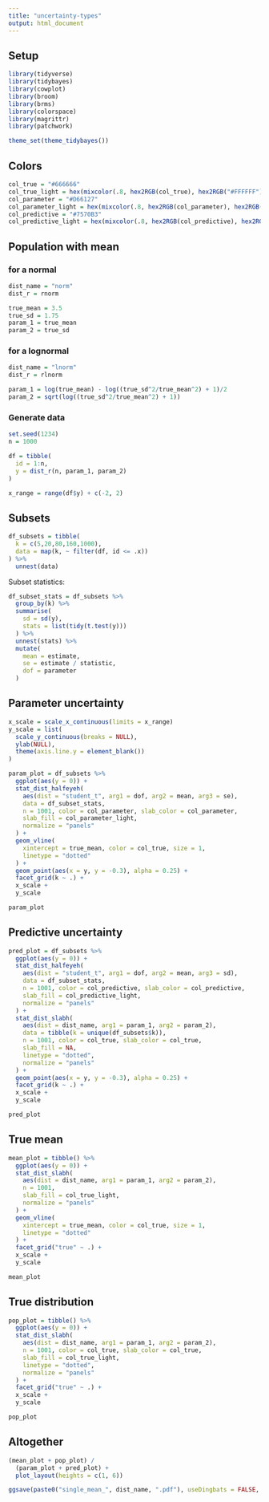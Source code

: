 ```yaml
---
title: "uncertainty-types"
output: html_document
---
```


## Setup

```r
library(tidyverse)
library(tidybayes)
library(cowplot)
library(broom)
library(brms)
library(colorspace)
library(magrittr)
library(patchwork)

theme_set(theme_tidybayes())
```

## Colors

```r
col_true = "#666666"
col_true_light = hex(mixcolor(.8, hex2RGB(col_true), hex2RGB("#FFFFFF")))
col_parameter = "#D66127"
col_parameter_light = hex(mixcolor(.8, hex2RGB(col_parameter), hex2RGB("#FFFFFF")))
col_predictive = "#7570B3"
col_predictive_light = hex(mixcolor(.8, hex2RGB(col_predictive), hex2RGB("#FFFFFF")))
```


## Population with mean

### for a normal

```r
dist_name = "norm"
dist_r = rnorm

true_mean = 3.5
true_sd = 1.75
param_1 = true_mean
param_2 = true_sd
```

### for a lognormal

```r
dist_name = "lnorm"
dist_r = rlnorm

param_1 = log(true_mean) - log((true_sd^2/true_mean^2) + 1)/2
param_2 = sqrt(log((true_sd^2/true_mean^2) + 1))
```


### Generate data

```r
set.seed(1234)
n = 1000

df = tibble(
  id = 1:n,
  y = dist_r(n, param_1, param_2)
)
```

```r
x_range = range(df$y) + c(-2, 2)
```


## Subsets

```r
df_subsets = tibble(
  k = c(5,20,80,160,1000),
  data = map(k, ~ filter(df, id <= .x))
) %>%
  unnest(data)
```

Subset statistics:

```r
df_subset_stats = df_subsets %>%
  group_by(k) %>%
  summarise(
    sd = sd(y),
    stats = list(tidy(t.test(y)))
  ) %>%
  unnest(stats) %>%
  mutate(
    mean = estimate,
    se = estimate / statistic,
    dof = parameter
  )
```


## Parameter uncertainty

```r
x_scale = scale_x_continuous(limits = x_range)
y_scale = list(
  scale_y_continuous(breaks = NULL),
  ylab(NULL),
  theme(axis.line.y = element_blank())
)

param_plot = df_subsets %>%
  ggplot(aes(y = 0)) +
  stat_dist_halfeyeh(
    aes(dist = "student_t", arg1 = dof, arg2 = mean, arg3 = se), 
    data = df_subset_stats,
    n = 1001, color = col_parameter, slab_color = col_parameter, 
    slab_fill = col_parameter_light,
    normalize = "panels"
  ) +
  geom_vline(
    xintercept = true_mean, color = col_true, size = 1,
    linetype = "dotted"
  ) +
  geom_point(aes(x = y, y = -0.3), alpha = 0.25) +
  facet_grid(k ~ .) +
  x_scale +
  y_scale 

param_plot
```

## Predictive uncertainty

```r
pred_plot = df_subsets %>%
  ggplot(aes(y = 0)) +
  stat_dist_halfeyeh(
    aes(dist = "student_t", arg1 = dof, arg2 = mean, arg3 = sd), 
    data = df_subset_stats,
    n = 1001, color = col_predictive, slab_color = col_predictive, 
    slab_fill = col_predictive_light,
    normalize = "panels"
  ) +
  stat_dist_slabh(
    aes(dist = dist_name, arg1 = param_1, arg2 = param_2),
    data = tibble(k = unique(df_subsets$k)),
    n = 1001, color = col_true, slab_color = col_true, 
    slab_fill = NA,
    linetype = "dotted",
    normalize = "panels"
  ) +
  geom_point(aes(x = y, y = -0.3), alpha = 0.25) +
  facet_grid(k ~ .) +
  x_scale +
  y_scale

pred_plot
```


## True mean

```r
mean_plot = tibble() %>%
  ggplot(aes(y = 0)) +
  stat_dist_slabh(
    aes(dist = dist_name, arg1 = param_1, arg2 = param_2),
    n = 1001,
    slab_fill = col_true_light,
    normalize = "panels"
  ) +
  geom_vline(
    xintercept = true_mean, color = col_true, size = 1,
    linetype = "dotted"
  ) +
  facet_grid("true" ~ .) +
  x_scale +
  y_scale

mean_plot
```

## True distribution

```r
pop_plot = tibble() %>%
  ggplot(aes(y = 0)) +
  stat_dist_slabh(
    aes(dist = dist_name, arg1 = param_1, arg2 = param_2),
    n = 1001, color = col_true, slab_color = col_true, 
    slab_fill = col_true_light,
    linetype = "dotted",
    normalize = "panels"
  ) +
  facet_grid("true" ~ .) +
  x_scale +
  y_scale

pop_plot
```


## Altogether

```r
(mean_plot + pop_plot) /
  (param_plot + pred_plot) +
  plot_layout(heights = c(1, 6))
```

```r
ggsave(paste0("single_mean_", dist_name, ".pdf"), useDingbats = FALSE, width = 8, height = 4)
```




